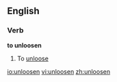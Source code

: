 ==English==

===Verb===
'''to unloosen'''

# To [[unloose]]

[[io:unloosen]]
[[vi:unloosen]]
[[zh:unloosen]]